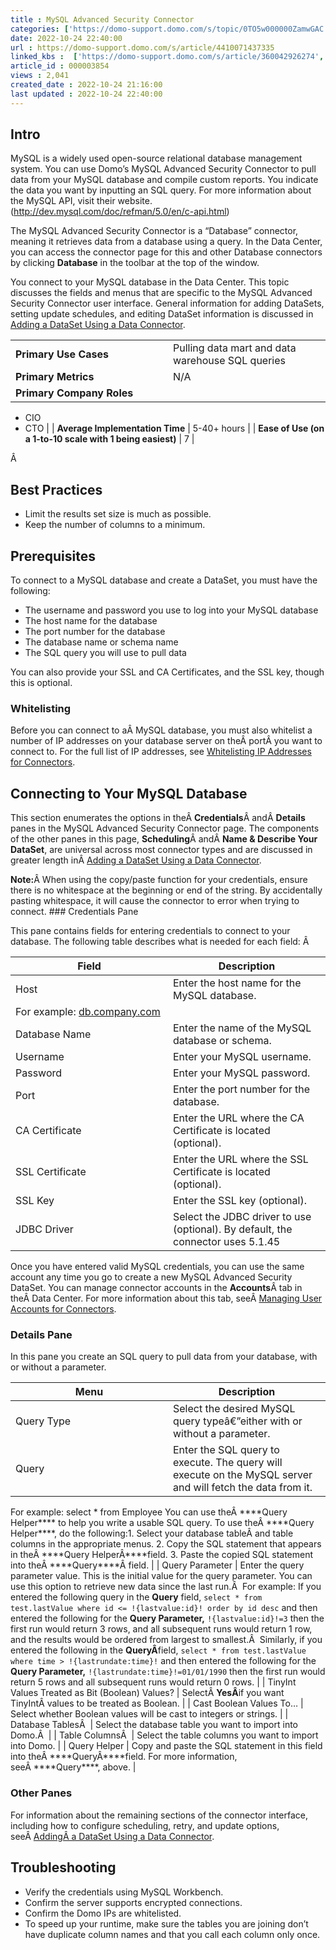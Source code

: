 ```yaml
---
title : MySQL Advanced Security Connector
categories: ['https://domo-support.domo.com/s/topic/0TO5w000000ZamwGAC']
date: 2022-10-24 22:40:00
url : https://domo-support.domo.com/s/article/4410071437335
linked_kbs :  ['https://domo-support.domo.com/s/article/360042926274', 'https://domo-support.domo.com/s/knowledge-base', 'https://domo-support.domo.com/s/article/360042925494', 'https://domo-support.domo.com/s/article/360043429953', 'https://domo-support.domo.com/s/article/4410071437335', 'https://domo-support.domo.com/s/article/360042926054', 'https://domo-support.domo.com/s/article/360043429933', 'https://domo-support.domo.com/s/article/360043429693', 'https://domo-support.domo.com/s/topic/0TO5w000000ZamwGAC', 'https://domo-support.domo.com/s/article/360043630093', 'https://domo-support.domo.com/s/article/360043429913']
article_id : 000003854
views : 2,041
created_date : 2022-10-24 21:16:00
last updated : 2022-10-24 22:40:00
---
```




Intro
-----


MySQL is a widely used open-source relational database management system. You can use Domo's MySQL Advanced Security Connector to pull data from your MySQL database and compile custom reports. You indicate the data you want by inputting an SQL query. For more information about the MySQL API, visit their website. (<http://dev.mysql.com/doc/refman/5.0/en/c-api.html>)


The MySQL Advanced Security Connector is a "Database" connector, meaning it retrieves data from a database using a query. In the Data Center, you can access the connector page for this and other Database connectors by clicking **Database** in the toolbar at the top of the window.


You connect to your MySQL database in the Data Center. This topic discusses the fields and menus that are specific to the MySQL Advanced Security Connector user interface. General information for adding DataSets, setting update schedules, and editing DataSet information is discussed in [Adding a DataSet Using a Data Connector](..\adding_a_dataset_using_a_connector\index.html "Adding a DataSet Using a Data Connector").




|  |  |
| --- | --- |
| **Primary Use Cases** | Pulling data mart and data warehouse SQL queries |
| **Primary Metrics** | N/A |
| **Primary Company Roles** | 
* CIO
* CTO
 |
| **Average Implementation Time** | 5-40+ hours |
| **Ease of Use (on a 1-to-10 scale with 1 being easiest)** | 7 |


Â 


Best Practices
--------------



* Limit the results set size is much as possible.
* Keep the number of columns to a minimum.


Prerequisites
-------------


To connect to a MySQL database and create a DataSet, you must have the following:



* The username and password you use to log into your MySQL database
* The host name for the database
* The port number for the database
* The database name or schema name
* The SQL query you will use to pull data


You can also provide your SSL and CA Certificates, and the SSL key, though this is optional.


### Whitelisting


Before you can connect to aÂ MySQL database, you must also whitelist a number of IP addresses on your database server on theÂ portÂ you want to connect to. For the full list of IP addresses, see [Whitelisting IP Addresses for Connectors](..\allowlisting_ip_addresses_for_connectors__federated_adapters\index.html "Whitelisting IP Addresses for Connectors").


Connecting to Your MySQL Database
---------------------------------


This section enumerates the options in theÂ **Credentials**Â andÂ **Details** panes in the MySQL Advanced Security Connector page. The components of the other panes in this page, **Scheduling**Â andÂ **Name & Describe Your DataSet**, are universal across most connector types and are discussed in greater length inÂ [Adding a DataSet Using a Data Connector](..\adding_a_dataset_using_a_connector\index.html "Adding a DataSet Using a Data Connector").


**Note:**Â When using the copy/paste function for your credentials, ensure there is no whitespace at the beginning or end of the string. By accidentally pasting whitespace, it will cause the connector to error when trying to connect.
### Credentials Pane


This pane contains fields for entering credentials to connect to your database. The following table describes what is needed for each field: Â 




| Field | Description |
| --- | --- |
| Host | Enter the host name for the MySQL database.
For example: [db.company.com](http://db.company.com) |
| Database Name | Enter the name of the MySQL database or schema. |
| Username | Enter your MySQL username. |
| Password | Enter your MySQL password. |
| Port | Enter the port number for the database. |
| CA Certificate | Enter the URL where the CA Certificate is located (optional). |
| SSL Certificate | Enter the URL where the SSL Certificate is located (optional). |
| SSL Key | Enter the SSL key (optional). |
| JDBC Driver | Select the JDBC driver to use (optional). By default, the connector uses 5.1.45 |


Once you have entered valid MySQL credentials, you can use the same account any time you go to create a new MySQL Advanced Security DataSet. You can manage connector accounts in the **Accounts**Â tab in theÂ Data Center. For more information about this tab, seeÂ [Managing User Accounts for Connectors](..\managing_user_accounts_for_connectors\index.html "Managing User Accounts for Connectors").


### Details Pane


In this pane you create an SQL query to pull data from your database, with or without a parameter.




| Menu | Description |
| --- | --- |
| Query Type | Select the desired MySQL query typeâ€”either with or without a parameter. |
| Query | Enter the SQL query to execute. The query will execute on the MySQL server and will fetch the data from it.
For example:
select \* from Employee
You can use theÂ ****Query Helper**** to help you write a usable SQL query. To use theÂ ****Query Helper****, do the following:1. Select your database tableÂ and table columns in the appropriate menus.
2. Copy the SQL statement that appears in theÂ ****Query HelperÂ****field.
3. Paste the copied SQL statement into theÂ ****Query****Â field.
 |
| Query Parameter | Enter the query parameter value. This is the initial value for the query parameter. You can use this option to retrieve new data since the last run.Â 
For example: If you entered the following query in the **Query** field,
`select * from test.lastValue where id <= !{lastvalue:id}! order by id desc`
and then entered the following for the **Query Parameter,**
`!{lastvalue:id}!=3`
then the first run would return 3 rows, and all subsequent runs would return 1 row, and the results would be ordered from largest to smallest.Â 
Similarly, if you entered the following in the **QueryÂ**field,
`select * from test.lastValue where time > !{lastrundate:time}!`
and then entered the following for the **Query Parameter,**
`!{lastrundate:time}!=01/01/1990`
then the first run would return 5 rows and all subsequent runs would return 0 rows. |
| TinyInt Values Treated as Bit (Boolean) Values? | SelectÂ **YesÂ**if you want TinyIntÂ values to be treated as Boolean. |
| Cast Boolean Values To... | Select whether Boolean values will be cast to integers or strings. |
| Database TablesÂ  | Select the database table you want to import into Domo.Â  |
| Table ColumnsÂ  | Select the table columns you want to import into Domo. |
| Query Helper | Copy and paste the SQL statement in this field into theÂ ****QueryÂ****field. For more information, seeÂ ****Query****, above. |


### Other Panes


For information about the remaining sections of the connector interface, including how to configure scheduling, retry, and update options, seeÂ [AddingÂ a DataSet Using a Data Connector](..\adding_a_dataset_using_a_connector\index.md).


Troubleshooting
---------------



* Verify the credentials using MySQL Workbench.
* Confirm the server supports encrypted connections.
* Confirm the Domo IPs are whitelisted.
* To speed up your runtime, make sure the tables you are joining don't have duplicate column names and that you call each column only once.